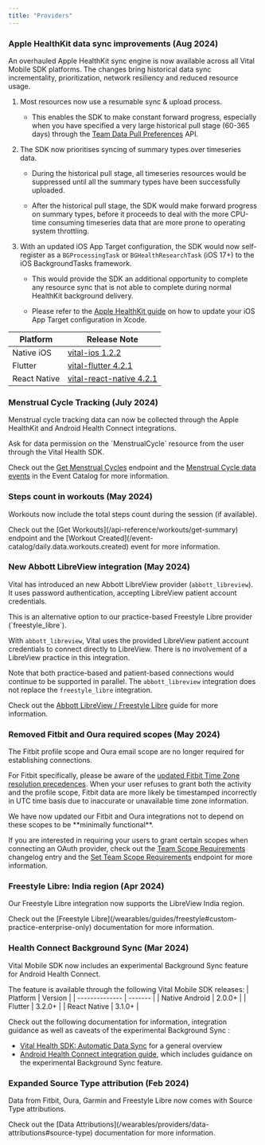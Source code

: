 ```yaml
---
title: "Providers"
---
```



### Apple HealthKit data sync improvements (Aug 2024)

An overhauled Apple HealthKit sync engine is now available across all Vital Mobile SDK platforms.
The changes bring historical data sync incrementality, prioritization, network resiliency and reduced resource usage.

<Accordion icon="apple" iconType="duotone" title="Details" defaultOpen>

1. Most resources now use a resumable sync & upload process.

    * This enables the SDK to make constant forward progress, especially when you have specified a very large historical pull stage (60-365 days)
      through the [Team Data Pull Preferences](/api-reference/org-management/team-data-pull-preferences/upsert-team-data-pull-preferences) API.

2. The SDK now prioritises syncing of summary types over timeseries data.

    * During the historical pull stage, all timeseries resources would be suppressed until all the summary types have been successfully uploaded.

    * After the historical pull stage, the SDK would make forward progress on summary types, before it proceeds to deal with the more CPU-time consuming timeseries data that are more prone to operating system throttling.

3. With an updated iOS App Target configuration, the SDK would now self-register as a `BGProcessingTask` or `BGHealthResearchTask` (iOS 17+) to the iOS BackgroundTasks framework.

    * This would provide the SDK an additional opportunity to complete any resource sync that is not able to complete during normal HealthKit background delivery.

    * Please refer to the [Apple HealthKit guide](https://docs.tryvital.io/wearables/guides/apple-healthkit#1-setup-app-entitlements) on how to update your iOS App Target configuration in Xcode.

| Platform       | Release Note |
| -------------- | ------------ |
| Native iOS     | [vital-ios 1.2.2](https://github.com/tryVital/vital-ios/releases/tag/1.2.2) |
| Flutter        | [vital-flutter 4.2.1](https://github.com/tryVital/vital-flutter/releases/tag/vital_health-v4.2.1) |
| React Native   | [vital-react-native 4.2.1](https://github.com/tryVital/vital-react-native/releases/tag/4.2.1) |

</Accordion>


### Menstrual Cycle Tracking (July 2024)

Menstrual cycle tracking data can now be collected through the Apple HealthKit and Android
Health Connect integrations.

<Accordion icon="venus" iconType="duotone" title="Details" defaultOpen>
Ask for data permission on the `MenstrualCycle` resource from the user through the Vital Health SDK.

Check out the [Get Menstrual Cycles](/api-reference/menstrual-cycle/get-summary) endpoint and
the [Menstrual Cycle data events](/event-catalog/daily.data.menstrual_cycle.created) in the Event Catalog
for more information.
</Accordion>


### Steps count in workouts (May 2024)

Workouts now include the total steps count during the session (if available).

<Accordion icon="tag" iconType="duotone" title="Details" defaultOpen>
Check out the [Get Workouts](/api-reference/workouts/get-summary) endpoint and
the [Workout Created](/event-catalog/daily.data.workouts.created) event for more information.
</Accordion>


### New Abbott LibreView integration (May 2024)

Vital has introduced an new Abbott LibreView provider (`abbott_libreview`). It uses password authentication,
accepting LibreView patient account credentials.

<Accordion icon="tag" iconType="duotone" title="Details" defaultOpen>
This is an alternative option to our practice-based Freestyle Libre provider (`freestyle_libre`).

With `abbott_libreview`, Vital uses the provided LibreView patient account credentials to connect directly
to LibreView. There is no involvement of a LibreView practice in this integration.

Note that both practice-based and patient-based connections would continue to be supported in parallel. The
`abbott_libreview` integration does not replace the `freestyle_libre` integration.

Check out the [Abbott LibreView / Freestyle Libre](/wearables/guides/abbott-libreview) guide for more information.
</Accordion>


### Removed Fitbit and Oura required scopes (May 2024)

The Fitbit profile scope and Oura email scope are no longer required for establishing connections.

For Fitbit specifically, please be aware of the [updated Fitbit Time Zone resolution precedences](/wearables/guides/fitbit#time-zone-resolution). When
your user refuses to grant both the activity and the profile scope, Fitbit data are more likely be timestamped incorrectly in UTC time basis
due to inaccurate or unavailable time zone information.

<Accordion icon="tag" iconType="duotone" title="Details" defaultOpen>
We have now updated our Fitbit and Oura integrations not to depend on these scopes to be **minimally functional**.

If you are interested in requiring your users to grant certain scopes when connecting an OAuth provider, check out the
[Team Scope Requirements](/changelog/wearables/api#team-scope-requirements-apr-24) changelog entry and
the [Set Team Scope Requirements](/api-reference/org-management/team-scope-requirements/get-team-scope-requirements) endpoint for more information.
</Accordion>


### Freestyle Libre: India region (Apr 2024)
Our Freestyle Libre integration now supports the LibreView India region.

<Accordion icon="tag" iconType="duotone" title="Details" defaultOpen>
Check out the [Freestyle Libre](/wearables/guides/freestyle#custom-practice-enterprise-only) documentation for more information.
</Accordion>


### Health Connect Background Sync (Mar 2024)
Vital Mobile SDK now includes an experimental Background Sync feature for Android Health Connect.

<Accordion icon="robot" iconType="duotone" title="Details" defaultOpen>
The feature is available through the following Vital Mobile SDK releases:
| Platform       | Version |
| -------------- | ------- |
| Native Android | 2.0.0+  |
| Flutter        | 3.2.0+  |
| React Native   | 3.1.0+  |

Check out the following documentation for information, integration guidance as well as caveats
of the experimental Background Sync :
* [Vital Health SDK: Automatic Data Sync](/wearables/sdks/vital-health#automatic-data-sync) for a general overview
* [Android Health Connect integration guide](/wearables/guides/android-health-connect#background-sync-experimental), which includes guidance on the experimental Background Sync feature.
</Accordion>


### Expanded Source Type attribution (Feb 2024)
Data from Fitbit, Oura, Garmin and Freestyle Libre now comes with Source Type attributions.

<Accordion icon="tag" iconType="duotone" title="Details" defaultOpen>
Check out the [Data Attributions](/wearables/providers/data-attributions#source-type) documentation for more information.
</Accordion>
